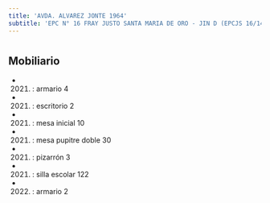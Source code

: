 ```yaml
---
title: 'AVDA. ALVAREZ JONTE 1964'
subtitle: 'EPC N° 16 FRAY JUSTO SANTA MARIA DE ORO - JIN D (EPCJS 16/14°) - EPA N° 16 FRAY JUSTO SANTA MARIA DE ORO'
---
```


#


## Mobiliario

*  (2021) : armario 4 

*  (2021) : escritorio 2 

*  (2021) : mesa inicial 10 

*  (2021) : mesa pupitre doble 30 

*  (2021) : pizarrón 3 

*  (2021) : silla escolar 122 

*  (2022) : armario 2 



